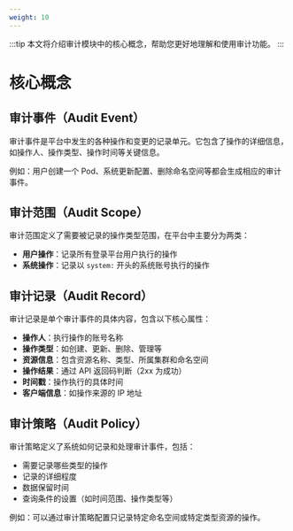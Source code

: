 ```yaml
---
weight: 10
---
```


:::tip
本文将介绍审计模块中的核心概念，帮助您更好地理解和使用审计功能。
:::

# 核心概念

## 审计事件（Audit Event）

审计事件是平台中发生的各种操作和变更的记录单元。它包含了操作的详细信息，如操作人、操作类型、操作时间等关键信息。

例如：用户创建一个 Pod、系统更新配置、删除命名空间等都会生成相应的审计事件。

## 审计范围（Audit Scope）

审计范围定义了需要被记录的操作类型范围，在平台中主要分为两类：

- **用户操作**：记录所有登录平台用户执行的操作
- **系统操作**：记录以 `system:` 开头的系统账号执行的操作

## 审计记录（Audit Record）

审计记录是单个审计事件的具体内容，包含以下核心属性：

- **操作人**：执行操作的账号名称
- **操作类型**：如创建、更新、删除、管理等
- **资源信息**：包含资源名称、类型、所属集群和命名空间
- **操作结果**：通过 API 返回码判断（2xx 为成功）
- **时间戳**：操作执行的具体时间
- **客户端信息**：如操作来源的 IP 地址

## 审计策略（Audit Policy）

审计策略定义了系统如何记录和处理审计事件，包括：

- 需要记录哪些类型的操作
- 记录的详细程度
- 数据保留时间
- 查询条件的设置（如时间范围、操作类型等）

例如：可以通过审计策略配置只记录特定命名空间或特定类型资源的操作。